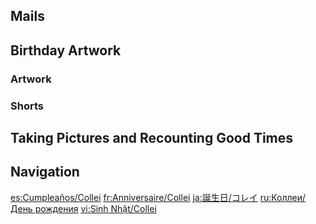 {{Birthday Intro}}

==Mails==
{{Mails by Category Table|Collei Birthday Mails|noheader=1}}

==Birthday Artwork==
===Artwork===
{{Artwork by Category Table
|Character Birthday Artwork
|category = Collei Birthday Artwork
|header = Collei's Birthday Artwork
}}

===Shorts===
{{Artwork by Category Table
|Character Shorts
|category = Collei Birthday Artwork
|header = Collei's Birthday Shorts
}}

==Taking Pictures and Recounting Good Times==
{{Transclude|Taking Pictures and Recounting Good Times/Collei|Stories|main=1|top=1}}

==Navigation==
{{Character Navbox|Birthday}}

[[es:Cumpleaños/Collei]]
[[fr:Anniversaire/Collei]]
[[ja:誕生日/コレイ]]
[[ru:Коллеи/День рождения]]
[[vi:Sinh Nhật/Collei]]